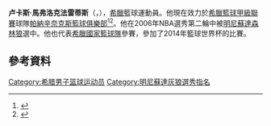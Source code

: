 '''卢卡斯·馬弗洛克法雷蒂斯'''（{{lang-el|'''Λουκάς Μαυροκεφαλίδης'''}}，{{bd|1984年|7月25日}}），[[希臘|希臘]]籃球運動員。他現在效力於[[希臘籃球甲級聯賽|希臘籃球甲級聯賽]]球隊[[帕納辛奈克斯籃球俱樂部|帕納辛奈克斯籃球俱樂部]]<ref>{{cite web|url=http://www.paobc.gr/page.ashx?pid=2&aid=4478|title=Μαυροκεφαλίδης: "Προσαρμογή και βοήθεια"|publisher=|access-date=2015-06-12|archive-url=https://web.archive.org/web/20150610211548/http://www.paobc.gr/page.ashx?pid=2&aid=4478|archive-date=2015-06-10|dead-url=yes}}</ref><ref>{{cite web|title=Panathinaikos announced Loukas Mavrokefalides|url=http://www.sportando.net/eng/europe/greece/59110/panathinaikos-announced-loukas-mavrokefalides.html|work=Sportando|accessdate=16 July 2013|archive-date=2013-07-20|archive-url=https://web.archive.org/web/20130720032448/http://www.sportando.net/eng/europe/greece/59110/panathinaikos-announced-loukas-mavrokefalides.html|dead-url=no}}</ref>。他在2006年NBA選秀第二輪中被[[明尼蘇達森林狼|明尼蘇達森林狼]]選中。他也代表[[希臘國家籃球隊|希臘國家籃球隊]]參賽，參加了2014年籃球世界杯的比賽。

==參考資料==
{{Reflist}}

{{2006 NBA Draft}}

{{Authority control}}
{{DEFAULTSORT:Mavrokefalidis, Loukas}}
[[Category:希腊男子篮球运动员|Category:希腊男子篮球运动员]]
[[Category:明尼蘇達灰狼選秀指名|Category:明尼蘇達灰狼選秀指名]]